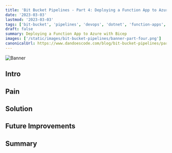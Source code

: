 ```yaml
---
title: 'Bit Bucket Pipelines - Part 4: Deploying a Function App to Azure with Bicep'
date: '2023-03-03'
lastmod: '2023-03-03'
tags: ['bit-bucket', 'pipelines', 'devops', 'dotnet', 'function-apps', 'azure', 'azure-cli']
draft: false
summary: Deploying a Function App to Azure with Bicep
images: ['/static/images/bit-bucket-pipelines/banner-part-four.png']
canonicalUrl: https://www.dandoescode.com/blog/bit-bucket-pipelines/part-four-deploying-a-function-app-to-azure-with-bicep
---
```


![Banner](/static/images/bit-bucket-pipelines/banner-part-four.png)

<BitBucketPipelinesSeriesHeader />

## Intro

## Pain

## Solution

## Future Improvements

## Summary

<BitBucketPipelinesSeriesResources />
